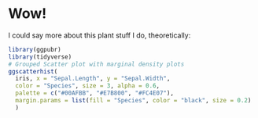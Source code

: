 # Wow!

I could say more about this plant stuff I do, theoretically:

```r
library(ggpubr)
library(tidyverse)
# Grouped Scatter plot with marginal density plots
ggscatterhist(
  iris, x = "Sepal.Length", y = "Sepal.Width",
  color = "Species", size = 3, alpha = 0.6,
  palette = c("#00AFBB", "#E7B800", "#FC4E07"),
  margin.params = list(fill = "Species", color = "black", size = 0.2)
  )
```